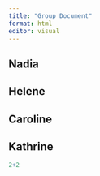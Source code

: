 ```yaml
---
title: "Group Document"
format: html
editor: visual
---
```


## Nadia

## Helene

## Caroline

## Kathrine

```r
2+2
```

# 
